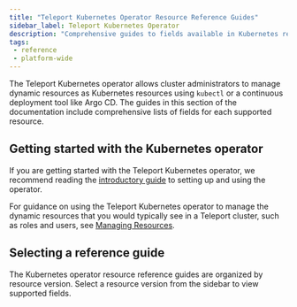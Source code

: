 ```yaml
---
title: "Teleport Kubernetes Operator Resource Reference Guides"
sidebar_label: Teleport Kubernetes Operator
description: "Comprehensive guides to fields available in Kubernetes resources you can apply to manage Teleport resources with the Teleport Kubernetes operator"
tags:
 - reference
 - platform-wide
---
```


The Teleport Kubernetes operator allows cluster administrators to manage dynamic
resources as Kubernetes resources using `kubectl` or a continuous deployment
tool like Argo CD. The guides in this section of the documentation include
comprehensive lists of fields for each supported resource.

## Getting started with the Kubernetes operator

If you are getting started with the Teleport Kubernetes operator, we recommend
reading the [introductory
guide](../../../zero-trust-access/infrastructure-as-code/teleport-operator/teleport-operator.mdx)
to setting up and using the operator. 

For guidance on using the Teleport Kubernetes operator to manage the dynamic
resources that you would typically see in a Teleport cluster, such as roles and
users, see [Managing
Resources](../../../zero-trust-access/infrastructure-as-code/managing-resources/managing-resources.mdx).

## Selecting a reference guide

The Kubernetes operator resource reference guides are organized by resource
version. Select a resource version from the sidebar to view supported fields.


